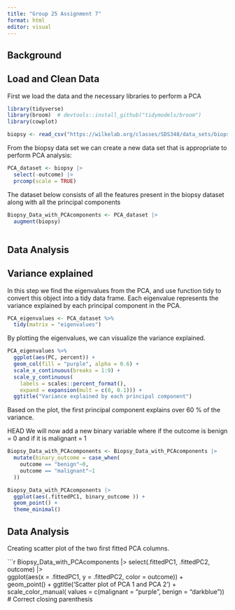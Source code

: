 ```yaml
---
title: "Group 25 Assignment 7"
format: html
editor: visual
---
```


## Background

## Load and Clean Data

First we load the data and the necessary libraries to perform a PCA

```r

library(tidyverse)
library(broom)  # devtools::install_github("tidymodels/broom")
library(cowplot)

biopsy <- read_csv("https://wilkelab.org/classes/SDS348/data_sets/biopsy.csv")
```

From the biopsy data set we can create a new data set that is appropriate to perform PCA analysis:

```r
PCA_dataset <- biopsy |> 
  select(-outcome) |> 
  prcomp(scale = TRUE)
```

The dataset below consists of all the features present in the biopsy dataset along with all the principal components

```r
Biopsy_Data_with_PCAcomponents <- PCA_dataset |> 
  augment(biopsy) 
  
```

## Data Analysis

## Variance explained

In this step we find the eigenvalues from the PCA, and use function tidy to convert this object into a tidy data frame. Each eigenvalue represents the variance explained by each principal component in the PCA.

```r
PCA_eigenvalues <- PCA_dataset %>%
  tidy(matrix = "eigenvalues")
```

By plotting the eigenvalues, we can visualize the variance explained.

```r
PCA_eigenvalues %>%
  ggplot(aes(PC, percent)) + 
  geom_col(fill = "purple", alpha = 0.6) +
  scale_x_continuous(breaks = 1:9) +
  scale_y_continuous(
    labels = scales::percent_format(),
    expand = expansion(mult = c(0, 0.1))) +
  ggtitle("Variance explained by each principal component")
```

Based on the plot, the first principal component explains over 60 % of the variance.

HEAD
We will now add a new binary variable where if the outcome is benign = 0 and if it is malignant = 1

```r
Biopsy_Data_with_PCAcomponents <- Biopsy_Data_with_PCAcomponents |> 
  mutate(binary_outcome = case_when(
    outcome == "benign"~0,
    outcome == "malignant"~1
  ))
```

```r
Biopsy_Data_with_PCAcomponents |> 
  ggplot(aes(.fittedPC1, binary_outcome )) + 
  geom_point() + 
  theme_minimal()
```

## Data Analysis

Creating scatter plot of the two first fitted PCA columns.

```r
Biopsy_Data_with_PCAcomponents |>
  select(.fittedPC1, .fittedPC2, outcome) |>  
  ggplot(aes(x = .fittedPC1, 
             y = .fittedPC2, 
             color = outcome)) +  
  geom_point() + 
  ggtitle('Scatter plot of PCA 1 and PCA 2') +
  scale_color_manual(
    values = c(malignant = "purple", benign = "darkblue"))  # Correct closing parenthesis


